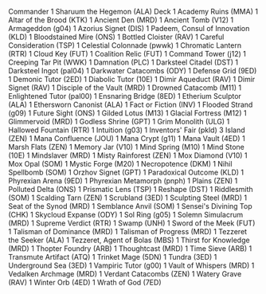 <deck-list heading="Sharuum the Hegemon">

Commander
1 Sharuum the Hegemon (ALA)
Deck
1 Academy Ruins (MMA)
1 Altar of the Brood (KTK)
1 Ancient Den (MRD)
1 Ancient Tomb (V12)
1 Armageddon (g04)
1 Azorius Signet (DIS)
1 Padeem, Consul of Innovation (KLD)
1 Bloodstained Mire (ONS)
1 Bottled Cloister (RAV)
1 Careful Consideration (TSP)
1 Celestial Colonnade (pwwk)
1 Chromatic Lantern (RTR)
1 Cloud Key (FUT)
1 Coalition Relic (FUT)
1 Command Tower (j12)
1 Creeping Tar Pit (WWK)
1 Damnation (PLC)
1 Darksteel Citadel (DST)
1 Darksteel Ingot (pal04)
1 Darkwater Catacombs (ODY)
1 Defense Grid (9ED)
1 Demonic Tutor (2ED)
1 Diabolic Tutor (10E)
1 Dimir Aqueduct (RAV)
1 Dimir Signet (RAV)
1 Disciple of the Vault (MRD)
1 Drowned Catacomb (M11)
1 Enlightened Tutor (pal00)
1 Ensnaring Bridge (8ED)
1 Etherium Sculptor (ALA)
1 Ethersworn Canonist (ALA)
1 Fact or Fiction (INV)
1 Flooded Strand (g09)
1 Future Sight (ONS)
1 Gilded Lotus (M13)
1 Glacial Fortress (M12)
1 Glimmervoid (MRD)
1 Godless Shrine (GPT)
1 Grim Monolith (ULG)
1 Hallowed Fountain (RTR)
1 Intuition (g03)
1 Inventors' Fair (pkld)
3 Island (ZEN)
1 Mana Confluence (JOU)
1 Mana Crypt (g11)
1 Mana Vault (4ED)
1 Marsh Flats (ZEN)
1 Memory Jar (V10)
1 Mind Spring (M10)
1 Mind Stone (10E)
1 Mindslaver (MRD)
1 Misty Rainforest (ZEN)
1 Mox Diamond (V10)
1 Mox Opal (SOM)
1 Mystic Forge (M20)
1 Necropotence (DKM)
1 Nihil Spellbomb (SOM)
1 Orzhov Signet (GPT)
1 Paradoxical Outcome (KLD)
1 Phyrexian Arena (9ED)
1 Phyrexian Metamorph (pnph)
1 Plains (ZEN)
1 Polluted Delta (ONS)
1 Prismatic Lens (TSP)
1 Reshape (DST)
1 Riddlesmith (SOM)
1 Scalding Tarn (ZEN)
1 Scrubland (3ED)
1 Sculpting Steel (MRD)
1 Seat of the Synod (MRD)
1 Semblance Anvil (SOM)
1 Sensei's Divining Top (CHK)
1 Skycloud Expanse (ODY)
1 Sol Ring (g05)
1 Solemn Simulacrum (MRD)
1 Supreme Verdict (RTR)
1 Swamp (UNH)
1 Sword of the Meek (FUT)
1 Talisman of Dominance (MRD)
1 Talisman of Progress (MRD)
1 Tezzeret the Seeker (ALA)
1 Tezzeret, Agent of Bolas (MBS)
1 Thirst for Knowledge (MRD)
1 Thopter Foundry (ARB)
1 Thoughtcast (MRD)
1 Time Sieve (ARB)
1 Transmute Artifact (ATQ)
1 Trinket Mage (5DN)
1 Tundra (3ED)
1 Underground Sea (3ED)
1 Vampiric Tutor (g00)
1 Vault of Whispers (MRD)
1 Vedalken Archmage (MRD)
1 Verdant Catacombs (ZEN)
1 Watery Grave (RAV)
1 Winter Orb (4ED)
1 Wrath of God (7ED)
</deck-list>
